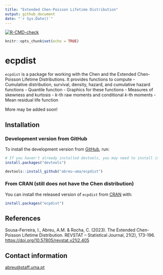 ```yaml
---
title: "Extended Chen-Poisson Lifetime Distribution"
output: github_document
date: "`r Sys.Date()`"
---
```


<!-- badges: start -->
[![R-CMD-check](https://github.com/abreu-uma/ecpdist/actions/workflows/R-CMD-check.yaml/badge.svg)](https://github.com/abreu-uma/ecpdist/actions/workflows/R-CMD-check.yaml)
<!-- badges: end -->

```r
knitr::opts_chunk$set(echo = TRUE)
```

# ecpdist

`ecpdist` is a package for working with the Chen and the Extended Chen-Poisson 
Lifetime Distributions. It provides functions to compute
- Cumulative distribution, survival, density, hazard, and cumulative hazard 
functions 
- Quantile function
- Graphics for these functions 
- Measures of skewness and kurtosis
- *k*-th raw moments and conditional *k*-th moments 
- Mean residual life function 

More may be added soon!

## Installation

### Development version from GitHub

To install the development version from
[GitHub](https://github.com/abreu-uma/ecpdist), run:

``` r
# If you haven't already installed devtools, you may need to install it first:
install.packages("devtools")

devtools::install_github("abreu-uma/ecpdist")
```

### From CRAN (still does not have the Chen distribution)

You can install the released version of `ecpdist` from
[CRAN](https://CRAN.R-project.org) with:

``` r
install.packages("ecpdist")
```

## References

Sousa-Ferreira, I., Abreu, A.M. & Rocha, C. (2023). The Extended
Chen-Poisson Lifetime Distribution. REVSTAT – Statistical Journal,
21(2), 173-196. <https://doi.org/10.57805/revstat.v21i2.405>

## Contact information

<abreu@staff.uma.pt>





